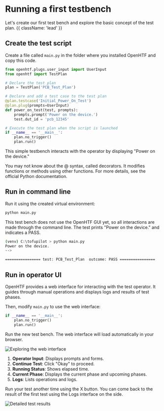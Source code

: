 # Running a first testbench

Let's create our first test bench and explore the basic concept of the test plan. {{ className: 'lead' }}

## Create the test script

Create a file called `main.py` in the folder where you installed OpenHTF and copy this code.

```python {{ title: 'main.py' }}
from openhtf.plugs.user_input import UserInput
from openhtf import TestPlan

# Declare the test plan
plan = TestPlan('PCB_Test_Plan')

# Declare and add a test case to the test plan
@plan.testcase('Initial_Power_On_Test')
@plan.plug(prompts=UserInput)
def power_on_test(test, prompts):
    prompts.prompt('Power on the device.')
    test.dut_id = 'pcb_12345'

# Execute the test plan when the script is launched
if __name__ == '__main__':
    plan.no_trigger()
    plan.run()
```

This simple testbench interacts with the operator by displaying "Power on the device."

<Note>
  You may not know about the @ syntax, called decorators. It modifies functions
  or methods using other functions. For more details, see the official Python
  documentation.
</Note>

## Run in command line

Run it using the created virtual environment:

```sh
python main.py
```

This test bench does not use the OpenHTF GUI yet, so all interactions are made through the command line. The test prints "Power on the device." and indicates a PASS.

```sh
(venv) C:\tofupilot > python main.py
Power on the device.
-->

================ test: PCB_Test_Plan  outcome: PASS ================
```

## Run in operator UI

OpenHTF provides a web interface for interacting with the test operator. It guides through manual operations and displays logs and results of test phases.

Then, modify `main.py` to use the web interface:

```python
if __name__ == '__main__':
    plan.no_trigger()
    plan.run()
```

Run the new test bench. The web interface will load automatically in your browser.

![Exploring the web interface](img/web.png)

1. **Operator Input**: Displays prompts and forms.
2. **Continue Test**: Click "Okay" to proceed.
3. **Running Status**: Shows elapsed time.
4. **Current Phase**: Displays the current phase and upcoming phases.
5. **Logs**: Lists operations and logs.

Run your test another time using the X button. You can come back to the result of the first test using the Logs interface on the side.

![Detailed test results](img/web-past-selected.png)
